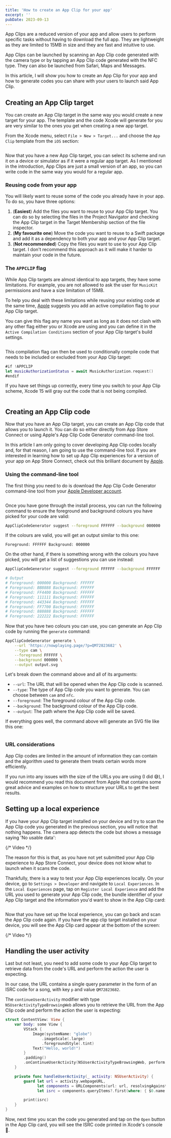 ```yaml
---
title: 'How to create an App Clip for your app'
excerpt: ''
pubDate: 2023-09-13
---
```


App Clips are a reduced version of your app and allow users to perform specific tasks without having to download the full app. They are lightweight as they are limited to 15MB in size and they are fast and intuitive to use.

App Clips can be launched by scanning an App Clip code generated with the camera type or by tapping an App Clip code generated with the NFC type. They can also be launched from Safari, Maps and Messages.

In this article, I will show you how to create an App Clip for your app and how to generate codes you can share with your users to launch said App Clip.

## Creating an App Clip target

You can create an App Clip target in the same way you would create a new target for your app. The template and the code Xcode will generate for you are very similar to the ones you get when creating a new app target.

From the Xcode menu, select `File > New > Target...` and choose the `App Clip` template from the `iOS` section:

![]()

Now that you have a new App Clip target, you can select its scheme and run it on a device or simulator as if it were a regular app target. As I mentioned in the introduction, App Clips are just a small version of an app, so you can write code in the same way you would for a regular app.

### Reusing code from your app

You will likely want to reuse some of the code you already have in your app. To do so, you have three options:

1. (**Easiest**) Add the files you want to reuse to your App Clip target. You can do so by selecting the files in the Project Navigator and checking the App Clip target in the Target Membership section of the file inspector.
   ![]()
2. (**My favourite one**) Move the code you want to reuse to a Swift package and add it as a dependency to both your app and your App Clip target.
3. (**Not recommended**) Copy the files you want to use to your App Clip target. I don't recommend this approach as it will make it harder to maintain your code in the future.

### The `APPCLIP` flag

While App Clip targets are almost identical to app targets, they have some limitations. For example, you are not allowed to ask the user for `MusicKit` permissions and have a size limitation of 15MB.

To help you deal with these limitations while reusing your existing code at the same time, [Apple]() suggests you add an active compilation flag to your App Clip target.

You can give this flag any name you want as long as it does not clash with any other flag either you or Xcode are using and you can define it in the `Active Compilation Conditions` section of your App Clip target's build settings.

![]()

This compilation flag can then be used to conditionally compile code that needs to be included or excluded from your App Clip target:

```swift
#if !APPCLIP
let musicAuthorizationStatus = await MusicAuthorization.request()
#endif
```

If you have set things up correctly, every time you switch to your App Clip scheme, Xcode 15 will gray out the code that is not being compiled.

![]()

## Creating an App Clip code

Now that you have an App Clip target, you can create an App Clip code that allows you to launch it. You can do so either directly from App Store Connect or using Apple's App Clip Code Generator command-line tool.

In this article I am only going to cover developing App Clip codes locally and, for that reason, I am going to use the command-line tool. If you are interested in learning how to set up App Clip experiences for a version of your app on App Store Connect, check out this brilliant document by [Apple]().

### Using the command-line tool

The first thing you need to do is download the App Clip Code Generator command-line tool from your [Apple Developer account]().

![]()

Once you have gone through the install process, you can run the following command to ensure the foreground and background colours you have picked for your code are valid:

```bash
AppClipCodeGenerator suggest --foreground FFFFFF --background 000000
```

If the colours are valid, you will get an output similar to this one:

```
Foreground: FFFFFF Background: 000000
```

On the other hand, if there is something wrong with the colours you have picked, you will get a list of suggestions you can use instead:

```bash
AppClipCodeGenerator suggest --foreground FFFFFF --background FFFFFF

# Output
# Foreground: 000000 Background: FFFFFF
# Foreground: BB8888 Background: FFFFFF
# Foreground: FF4400 Background: FFFFFF
# Foreground: 111111 Background: FFFFFF
# Foreground: 443344 Background: FFFFFF
# Foreground: FF7700 Background: FFFFFF
# Foreground: 888888 Background: FFFFFF
# Foreground: 222222 Background: FFFFFF
```

Now that you have two colours you can use, you can generate an App Clip code by running the `generate` command:

```bash
AppClipCodeGenerator generate \
    --url 'https://nowplaying.page/?p=QM72823682' \
    --type cam \
    --foreground FFFFFF \
    --background 000000 \
    --output output.svg
```

Let's break down the command above and all of its arguments:

- `--url`: The URL that will be opened when the App Clip code is scanned.
- `--type`: The type of App Clip code you want to generate. You can choose between `cam` and `nfc`.
- `--foreground`: The foreground colour of the App Clip code.
- `--background`: The background colour of the App Clip code.
- `--output`: The path where the App Clip code will be saved.

If everything goes well, the command above will generate an SVG file like this one:

![]()

### URL considerations

App Clip codes are limited in the amount of information they can contain and the algorithm used to generate them treats certain words more efficiently.

If you run into any issues with the size of the URLs you are using (I did 😅), I would recommend you read this document from Apple that contains some great advice and examples on how to structure your URLs to get the best results.

## Setting up a local experience

If you have your App Clip target installed on your device and try to scan the App Clip code you generated in the previous section, you will notice that nothing happens. The camera app detects the code but shows a message saying 'No usable data':

{/* Video */}

The reason for this is that, as you have not yet submitted your App Clip experience to App Store Connect, your device does not know what to launch when it scans the code.

Thankfully, there is a way to test your App Clip experiences locally. On your device, go to `Settings > Developer` and navigate to `Local Experiences`. In the `Local Experiences` page, tap on `Register Local Experience` and add the URL you used to generate your App Clip code, the bundle identifier of your App Clip target and the information you'd want to show in the App Clip card:

![]()

Now that you have set up the local experience, you can go back and scan the App Clip code again. If you have the app clip target installed on your device, you will see the App Clip card appear at the bottom of the screen:

{/* Video */}

## Handling the user activity

Last but not least, you need to add some code to your App Clip target to retrieve data from the code's URL and perform the action the user is expecting.

In our case, the URL contains a single query parameter in the form of an ISRC code for a song, with key `p` and value `QM72823682`.

The `continueUserActivity` modifier with type `NSUserActivityTypeBrowsingWeb` allows you to retrieve the URL from the App Clip code and perform the action the user is expecting:

```swift:ContentView.swift
struct ContentView: View {
    var body: some View {
        VStack {
            Image(systemName: "globe")
                .imageScale(.large)
                .foregroundStyle(.tint)
            Text("Hello, world!")
        }
        .padding()
        .onContinueUserActivity(NSUserActivityTypeBrowsingWeb, perform: handleUserActivity(_:))
    }

    private func handleUserActivity(_ activity: NSUserActivity) {
        guard let url = activity.webpageURL,
              let components = URLComponents(url: url, resolvingAgainstBaseURL: true),
              let isrc = components.queryItems?.first(where: { $0.name == "p" })?.value else { return }

        print(isrc)
    }
}
```

Now, next time you scan the code you generated and tap on the `Open` button in the App Clip card, you will see the ISRC code printed in Xcode's console 🎉.
